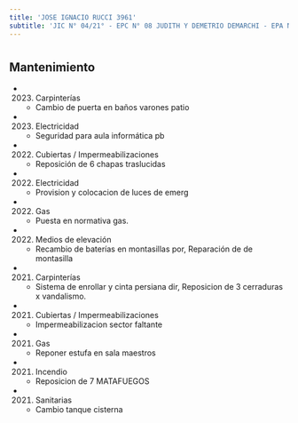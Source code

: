 ```yaml
---
title: 'JOSE IGNACIO RUCCI 3961'
subtitle: 'JIC N° 04/21° - EPC N° 08 JUDITH Y DEMETRIO DEMARCHI - EPA N° 08 JUDITH Y DEMETRIO DEMARCHI - CECIE N° 25'
---
```


#


## Mantenimiento

*  (2023) Carpinterías 
    + Cambio de puerta en baños varones patio

*  (2023) Electricidad 
    + Seguridad para aula informática pb

*  (2022) Cubiertas / Impermeabilizaciones 
    + Reposición de 6 chapas traslucidas

*  (2022) Electricidad 
    + Provision y colocacion de luces de emerg

*  (2022) Gas 
    + Puesta en normativa gas.

*  (2022) Medios de elevación 
    + Recambio de baterías en montasillas por, Reparación de  de montasilla

*  (2021) Carpinterías 
    + Sistema de enrollar y cinta persiana dir, Reposicion de 3 cerraduras x vandalismo.

*  (2021) Cubiertas / Impermeabilizaciones 
    + Impermeabilizacion sector faltante

*  (2021) Gas 
    + Reponer estufa en sala maestros

*  (2021) Incendio 
    + Reposicion de 7 MATAFUEGOS

*  (2021) Sanitarias 
    + Cambio tanque cisterna



